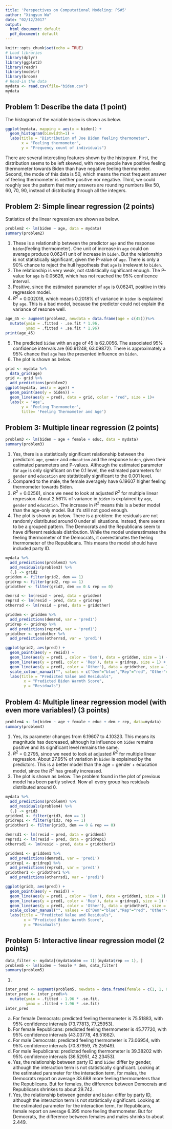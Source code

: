```yaml
---
title: 'Perspectives on Computational Modeling: PS#5'
author: "Xingyun Wu"
date: "02/12/2017"
output:
  html_document: default
  pdf_document: default
---
```


```r
knitr::opts_chunk$set(echo = TRUE)
# Load libraries
library(dplyr)
library(ggplot2)
library(readr)
library(modelr)
library(broom)
# Read-in the data
mydata <- read.csv(file="biden.csv")
mydata
```



## Problem 1: Describe the data (1 point)

The histogram of the variable `biden` is shown as below.

```r
ggplot(mydata, mapping = aes(x = biden)) +
  geom_histogram(binwidth=1) +
  labs(title = "Distribution of Joe Biden feeling thermometer",
       x = "Feeling thermometer",
       y = "Frequency count of individuals")
```
There are several interesting features shown by the histogram. First, the distribution seems to be left skewed, with more people have positive feeling thermometer towards Biden than have negative feeling thermometer. Second, the mode of this data is 50, which means the most frequent answer of feeling thermometer is neither positive nor negative. Third, we could roughly see the pattern that many answers are rounding numbers like 50, 60, 70, 90, instead of distributing through all the integers.

## Problem 2: Simple linear regression (2 points)

Statistics of the linear regression are shown as below.

```r
problem2 <- lm(biden ~ age, data = mydata)
summary(problem2)
```

1. These is a relationship between the predictor `age` and the response `biden`(feeling thermometer). One unit of increase in `age` could on average produce 0.06241 unit of increase in `biden`. But the relationship is not statistically significant, given the P-value of `age`. There is only a 90% chance to reject the hull hypothesis that `age` is irrelevant to `biden`.
2. The relationship is very weak, not statistically significant enough. The P-value for `age` is 0.05626, which has not reached the 95% conficence interval.
3. Positive, since the estimated parameter of `age` is 0.06241, positive in this regression model.
4. $R^2$ = 0.002018, which means 0.2018% of variance in `biden` is explained by `age`. This is a bad model, because the predictor could not explain the variance of resonse well.
```r
age_45 <- augment(problem2, newdata = data.frame(age = c(45)))%>%
  mutate(ymin = .fitted - .se.fit * 1.96,
         ymax = .fitted + .se.fit * 1.96)
print(age_45)
```
5. The predicted `biden` with an age of 45 is 62.0056. The associated 95% confidence intervals are (60.91248, 63.09872). There is approximately a 95% chance that `age` has the presented influence on `biden`.
6. The plot is shown as below.

```r
grid <- mydata %>% 
  data_grid(age) 
grid <- grid %>% 
  add_predictions(problem2) 
ggplot(mydata, aes(x = age)) +
  geom_point(aes(y = biden)) +
  geom_line(aes(y = pred), data = grid, color = "red", size = 1)+
  labs(x = 'Age',
       y = 'Feeling Thermometer',
       title= 'Feeling Thermometer and Age')
```

## Problem 3: Multiple linear regression (2 points)

```r
problem3 <- lm(biden ~ age + female + educ, data = mydata)
summary(problem3)
```
1. Yes, there is a statistically significant relationship between the predictors `age`, `gender` and `education` and the response `biden`, given their estimated parameters and P-values. Although the estimated parameter for `age` is only significant on the 0.1 level, the estimated parameters for `gender` and `education` are statistically significant to the 0.001 level.
2. Compared to the male, the female averagely have 6.19607 higher feeling thermometer towards Biden.
3. $R^2$ = 0.02561, since we need to look at adjusted $R^2$ for multiple linear regression. About 2.561% of variance in `biden` is explained by `age`, `gender` and `education`. The increase in $R^2$ means this is a better model than the age-only model. But it's still not good enough.
4. The plot is shown as below. There is a problem: the residuals are not randomly distributed around 0 under all situations. Instead, there seems to be a grouped pattern. The Democrats and the Republicans seem to have different residuals distribution. While the model underestimates the feeling thermometer of the Democrats, it overestimates the feeling thermometer of the Republicans. This means the model should have included party ID.

```r
mydata %>%
  add_predictions(problem3) %>%
  add_residuals(problem3) %>%
  {.} -> grid2
griddem <- filter(grid2, dem == 1)
gridrep <- filter(grid2, rep == 1)
gridother <- filter(grid2, dem == 0 & rep == 0)

demrsd <- lm(resid ~ pred, data = griddem)
reprsd <- lm(resid ~ pred, data = gridrep)
otherrsd <- lm(resid ~ pred, data = gridother)

griddem <- griddem %>%
  add_predictions(demrsd, var = 'pred1')
gridrep <- gridrep %>%
  add_predictions(reprsd, var = 'pred1')
gridother <- gridother %>%
  add_predictions(otherrsd, var = 'pred1')

ggplot(grid2, aes(pred)) +
  geom_point(aes(y = resid)) +
  geom_line(aes(y = pred1 , color = 'Dem'), data = griddem, size = 1) +
  geom_line(aes(y = pred1, color = 'Rep'), data = gridrep, size = 1) +
  geom_line(aes(y = pred1, color = 'Other'), data = gridother, size = 1) +
  scale_colour_manual("", values = c("Dem"="blue","Rep"="red", "Other"="green")) +
  labs(title = "Predicted Value and Residuals",
        x = "Predicted Biden Warmth Score",
        y = "Residuals")
```

## Problem 4: Multiple linear regression model (with even more variables!) (3 points)
```r
problem4 <- lm(biden ~ age + female + educ + dem + rep, data=mydata)
summary(problem4)
```

1. Yes, its parameter changes from 6.19607 to 4.10323. This means its magnitude has decreased, although its influence on `biden` remains positive and its significant level remains the same.
2. $R^2$ = 0.2795, since we need to look at adjusted $R^2$ for multiple linear regression. About 27.95% of variation in `biden` is explained by the predictors. This is a better model than the age + gender + education model, since the $R^2$ has greatly increased.
3. The plot is shown as below. The problem found in the plot of previous model has been partly solved. Now all every group has residuals distributed around 0.
```r
mydata %>%
  add_predictions(problem4) %>%
  add_residuals(problem4) %>%
  {.} -> grid3
griddem1 <- filter(grid3, dem == 1)
gridrep1 <- filter(grid3, rep == 1)
gridother1 <- filter(grid3, dem == 0 & rep == 0)

demrsd1 <- lm(resid ~ pred, data = griddem1)
reprsd1 <- lm(resid ~ pred, data = gridrep1)
otherrsd1 <- lm(resid ~ pred, data = gridother1)

griddem1 <- griddem1 %>%
  add_predictions(demrsd1, var = 'pred1')
gridrep1 <- gridrep1 %>%
  add_predictions(reprsd1, var = 'pred1')
gridother1 <- gridother1 %>%
  add_predictions(otherrsd1, var = 'pred1')

ggplot(grid3, aes(pred)) +
  geom_point(aes(y = resid)) +
  geom_line(aes(y = pred1 , color = 'Dem'), data = griddem1, size = 1) +
  geom_line(aes(y = pred1, color = 'Rep'), data = gridrep1, size = 1) +
  geom_line(aes(y = pred1, color = 'Other'), data = gridother1, size = 1) +
  scale_colour_manual("", values = c("Dem"="blue","Rep"="red", "Other"="green")) +
  labs(title = "Predicted Value and Residuals",
        x = "Predicted Biden Warmth Score",
        y = "Residuals")
```

## Problem 5: Interactive linear regression model (2 points)
```r
data_filter <- mydata[(mydata$dem == 1)|(mydata$rep == 1), ]
problem5 <- lm(biden ~ female * dem, data_filter)
summary(problem5)
```
1. 
```r
inter_pred <- augment(problem5, newdata = data.frame(female = c(1, 1, 0, 0), dem = c(1, 0, 1, 0)))
inter_pred <- inter_pred%>%
  mutate(ymin = .fitted - 1.96 * .se.fit,
         ymax = .fitted + 1.96 * .se.fit)
inter_pred
```
a) For female Democrats: predicted feeling thermometer is 75.51883, with 95% confidence intervals (73.77813, 77.25953). 
b) For female Republicans: predicted feeling thermometer is 45.77720, with 95% confidence intervals (43.03778, 48.51662).
c) For male Democrats: predicted feeling thermometer is 73.06954, with 95% confidence intervals (70.87959, 75.25949).
d) For male Republicans: predicted feeling thermometer is 39.38202 with 95% confidence intervals (36.52951, 42.23453).
e) Yes, the relationship between party ID and `biden` differ by gender, although the interaction term is not statistically significant. Looking at the estimated parameter for the interaction term, for males, the Democrats report on average 33.688 more feeling thermometers than the Republicans. But for females, the difference between Democrats and Republicans shrinkes to about 29.742.
f) Yes, the relationship between gender and `biden` differ by party ID, although the interaction term is not statistically significant. Looking at the estimated parameter for the interaction term, for Republicans, female report on average 6.395 more feeling thermometer. But for Democrats, the difference between females and males shrinks to about 2.449.
